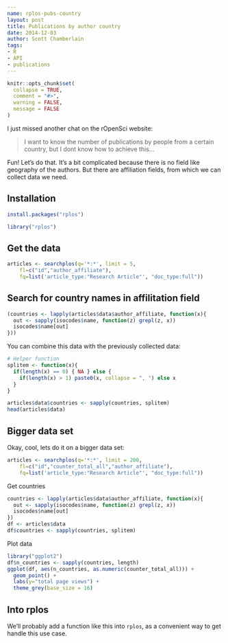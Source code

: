 ```yaml
---
name: rplos-pubs-country
layout: post
title: Publications by author country
date: 2014-12-03
author: Scott Chamberlain
tags:
- R
- API
- publications
---
```


```r
knitr::opts_chunk$set(
  collapse = TRUE,
  comment = "#>",
  warning = FALSE,
  message = FALSE
)
```

I just missed another chat on the rOpenSci website:

> I want to know the number of publications by people from a certain country, but I dont know how to achieve this...

Fun! Let's do that. It's a bit complicated because there is no field like geography of the authors. But there are affiliation fields, from which we can collect data we need.

## Installation

```r
install.packages("rplos")
```

```r
library("rplos")
```

## Get the data

```r
articles <- searchplos(q='*:*', limit = 5,
    fl=c("id","author_affiliate"), 
    fq=list('article_type:"Research Article"', "doc_type:full"))
```

## Search for country names in affilitation field

```r
(countries <- lapply(articles$data$author_affiliate, function(x){
  out <- sapply(isocodes$name, function(z) grepl(z, x))
  isocodes$name[out]
}))
```

You can combine this data with the previously collected data:

```r
# Helper function
splitem <- function(x){
  if(length(x) == 0) { NA } else {
    if(length(x) > 1) paste0(x, collapse = ", ") else x
  }
}

articles$data$countries <- sapply(countries, splitem)
head(articles$data)
```

## Bigger data set

Okay, cool, lets do it on a bigger data set:

```r
articles <- searchplos(q='*:*', limit = 200,
    fl=c("id","counter_total_all","author_affiliate"), 
    fq=list('article_type:"Research Article"', "doc_type:full"))
```

Get countries

```r
countries <- lapply(articles$data$author_affiliate, function(x){
  out <- sapply(isocodes$name, function(z) grepl(z, x))
  isocodes$name[out]
})
df <- articles$data
df$countries <- sapply(countries, splitem)
```

Plot data

```r
library("ggplot2")
df$n_countries <- sapply(countries, length)
ggplot(df, aes(n_countries, as.numeric(counter_total_all))) +
  geom_point() +
  labs(y="total page views") + 
  theme_grey(base_size = 16)
```

## Into rplos

We'll probably add a function like this into `rplos`, as a convenient way to get handle this use case.
